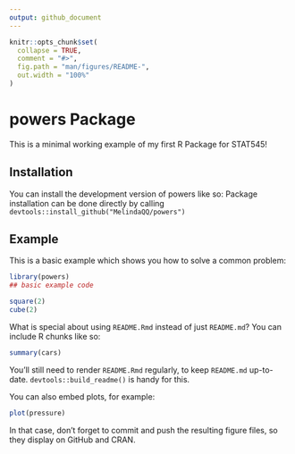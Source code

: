 ```yaml
---
output: github_document
---
```

<!-- README.md is generated from README.Rmd. Please edit that file -->

```r
knitr::opts_chunk$set(
  collapse = TRUE,
  comment = "#>",
  fig.path = "man/figures/README-",
  out.width = "100%"
)
```

# powers Package

This is a minimal working example of my first R Package for STAT545!


## Installation

You can install the development version of powers like so:
Package installation can be done directly by calling 
`devtools::install_github("MelindaQQ/powers")`

## Example

This is a basic example which shows you how to solve a common problem:

```r
library(powers)
## basic example code

square(2)
cube(2)


```

What is special about using `README.Rmd` instead of just `README.md`? You can include R chunks like so:

```r
summary(cars)
```

You'll still need to render `README.Rmd` regularly, to keep `README.md` up-to-date. `devtools::build_readme()` is handy for this.

You can also embed plots, for example:

```r
plot(pressure)
```

In that case, don't forget to commit and push the resulting figure files, so they display on GitHub and CRAN.

